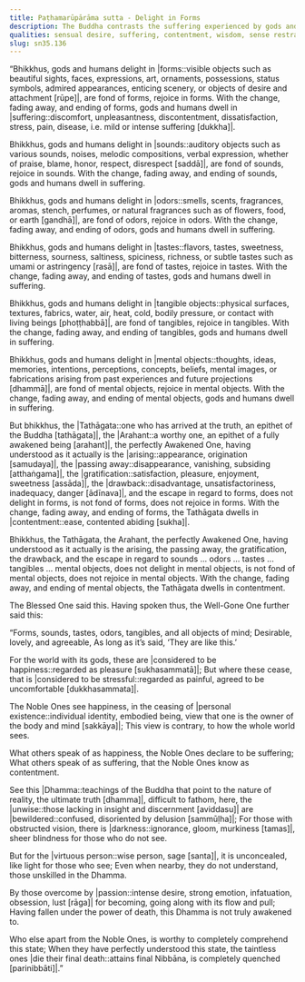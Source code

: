 ```yaml
---
title: Paṭhamarūpārāma sutta - Delight in Forms
description: The Buddha contrasts the suffering experienced by gods and humans, who delight in impermanent sense objects, with the contentment of the Tathāgata who understands their true nature, highlighting the differing views of happiness held by the world and the Noble Ones.
qualities: sensual desire, suffering, contentment, wisdom, sense restraint, discernment, passion, personal existence
slug: sn35.136
---
```


“Bhikkhus, gods and humans delight in |forms::visible objects such as beautiful sights, faces, expressions, art, ornaments, possessions, status symbols, admired appearances, enticing scenery, or objects of desire and attachment [rūpe]|, are fond of forms, rejoice in forms. With the change, fading away, and ending of forms, gods and humans dwell in |suffering::discomfort, unpleasantness, discontentment, dissatisfaction, stress, pain, disease, i.e. mild or intense suffering [dukkha]|.

Bhikkhus, gods and humans delight in |sounds::auditory objects such as various sounds, noises, melodic compositions, verbal expression, whether of praise, blame, honor, respect, disrespect [saddā]|, are fond of sounds, rejoice in sounds. With the change, fading away, and ending of sounds, gods and humans dwell in suffering.

Bhikkhus, gods and humans delight in |odors::smells, scents, fragrances, aromas, stench, perfumes, or natural fragrances such as of flowers, food, or earth [gandhā]|, are fond of odors, rejoice in odors. With the change, fading away, and ending of odors, gods and humans dwell in suffering.

Bhikkhus, gods and humans delight in |tastes::flavors, tastes, sweetness, bitterness, sourness, saltiness, spiciness, richness, or subtle tastes such as umami or astringency [rasā]|, are fond of tastes, rejoice in tastes. With the change, fading away, and ending of tastes, gods and humans dwell in suffering.

Bhikkhus, gods and humans delight in |tangible objects::physical surfaces, textures, fabrics, water, air, heat, cold, bodily pressure, or contact with living beings [phoṭṭhabbā]|, are fond of tangibles, rejoice in tangibles. With the change, fading away, and ending of tangibles, gods and humans dwell in suffering.

Bhikkhus, gods and humans delight in |mental objects::thoughts, ideas, memories, intentions, perceptions, concepts, beliefs, mental images, or fabrications arising from past experiences and future projections [dhammā]|, are fond of mental objects, rejoice in mental objects. With the change, fading away, and ending of mental objects, gods and humans dwell in suffering.

But bhikkhus, the |Tathāgata::one who has arrived at the truth, an epithet of the Buddha [tathāgata]|, the |Arahant::a worthy one, an epithet of a fully awakened being [arahant]|, the perfectly Awakened One, having understood as it actually is the |arising::appearance, origination [samudaya]|, the |passing away::disappearance, vanishing, subsiding [atthaṅgama]|, the |gratification::satisfaction, pleasure, enjoyment, sweetness [assāda]|, the |drawback::disadvantage, unsatisfactoriness, inadequacy, danger [ādīnava]|, and the escape in regard to forms, does not delight in forms, is not fond of forms, does not rejoice in forms. With the change, fading away, and ending of forms, the Tathāgata dwells in |contentment::ease, contented abiding [sukha]|.

Bhikkhus, the Tathāgata, the Arahant, the perfectly Awakened One, having understood as it actually is the arising, the passing away, the gratification, the drawback, and the escape in regard to sounds ... odors ... tastes ... tangibles ... mental objects, does not delight in mental objects, is not fond of mental objects, does not rejoice in mental objects. With the change, fading away, and ending of mental objects, the Tathāgata dwells in contentment.

The Blessed One said this. Having spoken thus, the Well-Gone One further said this:

“Forms, sounds, tastes, odors,
tangibles, and all objects of mind;
Desirable, lovely, and agreeable,
As long as it’s said, ‘They are like this.’

For the world with its gods,
these are |considered to be happiness::regarded as pleasure [sukhasammatā]|;
But where these cease,
that is |considered to be stressful::regarded as painful, agreed to be uncomfortable [dukkhasammata]|.

The Noble Ones see happiness,
in the ceasing of |personal existence::individual identity, embodied being, view that one is the owner of the body and mind [sakkāya]|;
This view is contrary,
to how the whole world sees.

What others speak of as happiness,
the Noble Ones declare to be suffering;
What others speak of as suffering,
that the Noble Ones know as contentment.

See this |Dhamma::teachings of the Buddha that point to the nature of reality, the ultimate truth [dhamma]|, difficult to fathom,
here, the |unwise::those lacking in insight and discernment [aviddasu]| are |bewildered::confused, disoriented by delusion [sammūḷha]|;
For those with obstructed vision, there is |darkness::ignorance, gloom, murkiness [tamas]|,
sheer blindness for those who do not see.

But for the |virtuous person::wise person, sage [santa]|, it is unconcealed,
like light for those who see;
Even when nearby, they do not understand,
those unskilled in the Dhamma.

By those overcome by |passion::intense desire, strong emotion, infatuation, obsession, lust [rāga]| for becoming,
going along with its flow and pull;
Having fallen under the power of death,
this Dhamma is not truly awakened to.

Who else apart from the Noble Ones,
is worthy to completely comprehend this state;
When they have perfectly understood this state,
the taintless ones |die their final death::attains final Nibbāna, is completely quenched [parinibbāti]|.”